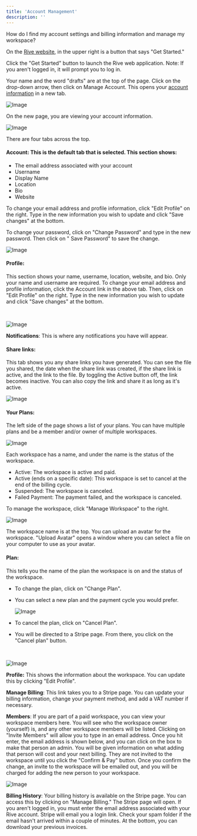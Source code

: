 ```yaml
---
title: 'Account Management'
description: ''
---
```


How do I find my account settings and billing information and manage my workspace?

On the [Rive website](https://rive.app/), in the upper right is a button that says "Get Started."

Click the "Get Started" button to launch the Rive web application. Note: If you aren't logged in, it will prompt you to log in.

Your name and the word "drafts" are at the top of the page. Click on the drop-down arrow, then click on Manage Account. This opens your [account information](https://rive.app/account/?section=account) in a new tab.

![Image](https://ucarecdn.com/63edf4d2-c8cc-4534-9530-673c0b9304be/)

 On the new page, you are viewing your account information.

![Image](https://ucarecdn.com/3443b837-bf64-4f2b-bb33-eeac72c94420/)

There are four tabs across the top.

#### Account: This is the default tab that is selected. This section shows: 

- The email address associated with your account
- Username
- Display Name
- Location
- Bio
- Website

To change your email address and profile information, click "Edit Profile" on the right. Type in the new information you wish to update and click "Save changes" at the bottom.

To change your password, click on "Change Password" and type in the new password. Then click on " Save Password" to save the change.

![Image](https://ucarecdn.com/e6f0e4fc-db01-4cb2-8340-00e771a74856/)

#### Profile: 

This section shows your name, username, location, website, and bio. Only your name and username are required. To change your email address and profile information, click the Account link in the above tab. Then, click on "Edit Profile" on the right. Type in the new information you wish to update and click "Save changes" at the bottom.

​

![Image](https://ucarecdn.com/31851842-b172-450c-8a31-137487779331/)

**Notifications**: This is where any notifications you have will appear.

#### Share links: 

This tab shows you any share links you have generated. You can see the file you shared, the date when the share link was created, if the share link is active, and the link to the file. By toggling the Active button off, the link becomes inactive. You can also copy the link and share it as long as it's active.

![Image](https://ucarecdn.com/98868e13-4974-4dcd-afc4-053cb75ac2f9/)

#### Your Plans: 

The left side of the page shows a list of your plans. You can have multiple plans and be a member and/or owner of multiple workspaces.

![Image](https://ucarecdn.com/c128fb7c-033c-41b3-903e-c92c76e70a47/)

Each workspace has a name, and under the name is the status of the workspace.

- Active: The workspace is active and paid.
- Active (ends on a specific date): This workspace is set to cancel at the end of the billing cycle.
- Suspended: The workspace is canceled.
- Failed Payment: The payment failed, and the workspace is canceled.

To manage the workspace, click "Manage Workspace" to the right.

![Image](https://ucarecdn.com/e2aab8cd-8f68-4e2a-a749-81fbe03da129/)

The workspace name is at the top. You can upload an avatar for the workspace. "Upload Avatar" opens a window where you can select a file on your computer to use as your avatar.

#### Plan: 

This tells you the name of the plan the workspace is on and the status of the workspace.

- To change the plan, click on "Change Plan".
- You can select a new plan and the payment cycle you would prefer.

  ![Image](https://ucarecdn.com/13f57c95-0c86-422e-92e9-978516c190bb/)


- To cancel the plan, click on "Cancel Plan".
- You will be directed to a Stripe page. From there, you click on the "Cancel plan" button.

​

![Image](https://ucarecdn.com/b3bdf341-2c75-46b5-b0ea-d63261990798/)

**Profile:** This shows the information about the workspace. You can update this by clicking "Edit Profile".

**Manage Billing**: This link takes you to a Stripe page. You can update your billing information, change your payment method, and add a VAT number if necessary.

**Members**: If you are part of a paid workspace, you can view your workspace members here. You will see who the workspace owner (yourself) is, and any other workspace members will be listed. Clicking on "Invite Members" will allow you to type in an email address. Once you hit enter, the email address is shown below, and you can click on the box to make that person an admin. You will be given information on what adding that person will cost and your next billing. They are not invited to the workspace until you click the "Confirm & Pay" button. Once you confirm the change, an invite to the workspace will be emailed out, and you will be charged for adding the new person to your workspace.

![Image](https://ucarecdn.com/4837c31a-cdba-4120-8994-b48efbc18572/)

**Billing History**: Your billing history is available on the Stripe page. You can access this by clicking on "Manage Billing." The Stripe page will open. If you aren't logged in, you must enter the email address associated with your Rive account. Stripe will email you a login link. Check your spam folder if the email hasn't arrived within a couple of minutes. At the bottom, you can download your previous invoices.